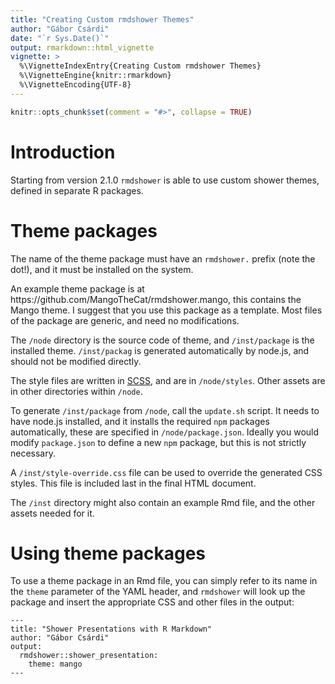 ```yaml
---
title: "Creating Custom rmdshower Themes"
author: "Gábor Csárdi"
date: "`r Sys.Date()`"
output: rmarkdown::html_vignette
vignette: >
  %\VignetteIndexEntry{Creating Custom rmdshower Themes}
  %\VignetteEngine{knitr::rmarkdown}
  %\VignetteEncoding{UTF-8}
---
```


```r
knitr::opts_chunk$set(comment = "#>", collapse = TRUE)
```

# Introduction

Starting from version 2.1.0 `rmdshower` is able to use custom shower
themes, defined in separate R packages.

# Theme packages

The name of the theme package must have an `rmdshower.` prefix (note the
dot!), and it must be installed on the system.

An example theme package is at
https://github.com/MangoTheCat/rmdshower.mango, this contains the Mango
theme. I suggest that you use this package as a template. Most files of
the package are generic, and need no modifications.

The `/node` directory is the source code of theme, and `/inst/package` is
the installed theme. `/inst/packag` is generated automatically by node.js,
and should not be modified directly.

The style files are written in [SCSS](http://sass-lang.com/), and are in
`/node/styles`. Other assets are in other directories within `/node`.

To generate `/inst/package` from `/node`, call the `update.sh` script.
It needs to have node.js installed, and it installs the required `npm`
packages automatically, these are specified in `/node/package.json`.
Ideally you would modify `package.json` to define a new `npm` package,
but this is not strictly necessary.

A `/inst/style-override.css` file can be used to override the generated
CSS styles. This file is included last in the final HTML document.

The `/inst` directory might also contain an example Rmd file, and the other
assets needed for it.

# Using theme packages

To use a theme package in an Rmd file, you can simply refer to its name in
the `theme` parameter of the YAML header, and `rmdshower` will look up the
package and insert the appropriate CSS and other files in the output:

```
---
title: "Shower Presentations with R Markdown"
author: "Gábor Csárdi"
output:
  rmdshower::shower_presentation:
    theme: mango
---
```
